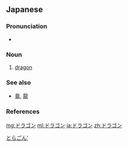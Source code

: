 ==Japanese==

===Pronunciation===
* {{ja-pron|ドラゴン|acc=1|acc_ref=NHK}}

===Noun===
{{ja-noun}}

# {{lb|ja|European}} [[dragon]]

===See also===
* [[竜]], [[龍]]<!-- should these be under "synonym"? -->

===References===
<references/>

[[Category:ja:Dragons|とらごん']]
[[mg:ドラゴン]]
[[ml:ドラゴン]]
[[ja:ドラゴン]]
[[zh:ドラゴン]]